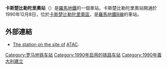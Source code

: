 {{Infobox station 
| name          = [[File:Logo_Metropolitane_Italia.svg|20px]] Castro Pretorio
| type          = 
| style         = Rome Metro
| image         = 2012-07-04 Roma Metro B Castro Pretorio scalinata.jpg
| image_caption = 
| address       = 
| coordinates   = {{Coord|41|54|22|N|12|30|20|E|type:railwaystation_region:IT-RM|display=inline,title}}
| line          = <!-- line information is detailed under "services" -->
| other         = 
| structure     = 地下
| platform      = 
| depth         = 
| levels        = 
| tracks        = 
| parking       = 
| bicycle       = 
| baggage_check = 
| opened        = 1990
| closed        =  
| rebuilt       = 
| electrified   = 
| ADA           = 
| code          = 
| owned         = 羅馬交通局
| zone          = 
| smartcardname =
| smartcardstatus =
| former        = 
| passengers    = 
| pass_year     = 
| pass_percent  = 
| pass_system   = 
| mpassengers   = 
| services      = 
| map_locator   = 
| web           = 
}}
'''卡斯楚比勒陀里奧站'''（{{lang-it|Castro Pretorio}}）是[[羅馬地鐵|羅馬地鐵]]的一個車站。卡斯楚比勒陀里奧站開通於1990年12月8日，位於[[卡斯楚比勒陀里奧區|卡斯楚比勒陀里奧區]]，是[[羅馬地鐵B線|羅馬地鐵B線]]的車站。
==外部連結==
*[http://www.atac.roma.it/index.asp?p=1&i=56&o=0&a=4&tpg=9&NUM=MBA&st=90040 The station on the site of] {{Wayback|url=http://www.atac.roma.it/index.asp?p=1&i=56&o=0&a=4&tpg=9&NUM=MBA&st=90040 |date=20120215063754 }} [[Atac_di_Roma|ATAC]].

{{羅馬地鐵B線}}

[[Category:罗马地铁车站|Category:罗马地铁车站]]
[[Category:1990年启用的铁路车站|Category:1990年启用的铁路车站]]
[[Category:1990年義大利建立|Category:1990年義大利建立]]